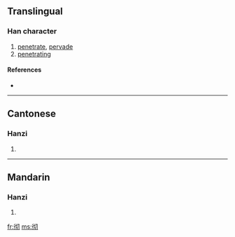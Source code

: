{{also|徹}}
==Translingual==

===Han character===
{{Han char|rn=60|rad=彳|as=04|sn=7|four=|canj=竹人心尸竹 (HOPSH)}}

# [[penetrate]], [[pervade]]
# [[penetrating]]

====References====
* {{Han ref|kx=0365.211|hdz=20814.110|uh=5F7B|ud=24443}}

----

==Cantonese==

===Hanzi===
{{yue-hanzi|jyut=|y=chit3}}

# {{defn|Cantonese}}

----

==Mandarin==

===Hanzi===
{{cmn-hanzi|tra=徹|pin=[[chè]] ([[che4]])|wg=ch'e<sup>4</sup>}}

# {{defn|Mandarin}}

[[fr:彻]]
[[ms:彻]]